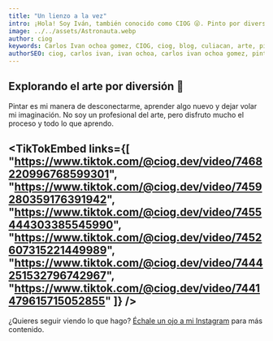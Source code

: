 ```yaml
---
title: "Un lienzo a la vez"
intro: ¡Hola! Soy Iván, también conocido como CIOG 😜. Pinto por diversión y para aprender algo nuevo cada día.
image: ../../assets/Astronauta.webp
author: ciog
keywords: Carlos Ivan ochoa gomez, CIOG, ciog, blog, culiacan, arte, pintura, creatividad
authorSEO: ciog, carlos ivan, ivan ochoa, carlos ivan ochoa gomez, pintura, creatividad, ciog.dev
---
```



## Explorando el arte por diversión 🎨

Pintar es mi manera de desconectarme, aprender algo nuevo y dejar volar mi imaginación. No soy un profesional del arte, pero disfruto mucho el proceso y todo lo que aprendo.

<TikTokEmbed links={[
  "https://www.tiktok.com/@ciog.dev/video/7468220996768599301",
  "https://www.tiktok.com/@ciog.dev/video/7459280359176391942",
  "https://www.tiktok.com/@ciog.dev/video/7455444303385545990",
  "https://www.tiktok.com/@ciog.dev/video/7452607315221449989",
  "https://www.tiktok.com/@ciog.dev/video/7444251532796742967",
  "https://www.tiktok.com/@ciog.dev/video/7441479615715052855"
]} />
---

¿Quieres seguir viendo lo que hago? [Échale un ojo a mi Instagram](https://www.instagram.com/ciog.dev/) para más contenido.
